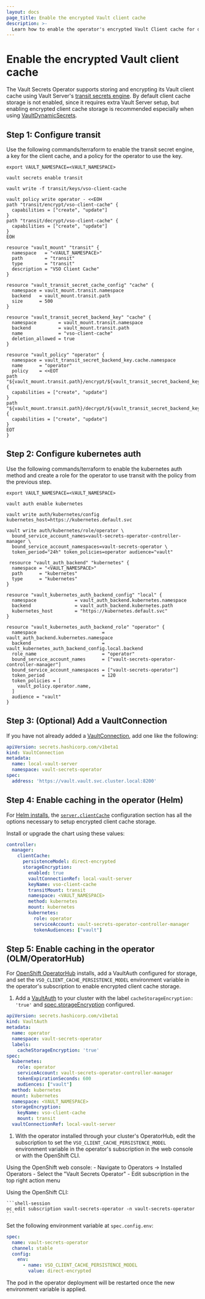 ```yaml
---
layout: docs
page_title: Enable the encrypted Vault client cache
description: >-
  Learn how to enable the operator's encrypted Vault Client cache for dynamic secrets
---
```


# Enable the encrypted Vault client cache

The Vault Secrets Operator supports storing and encrypting its Vault client cache using Vault Server's [transit secrets engine](/vault/docs/secrets/transit). By default client cache storage is not enabled, since it requires extra Vault Server setup, but enabling encrypted client cache storage is recommended especially when using [VaultDynamicSecrets](/vault/docs/platform/k8s/vso/api-reference#vaultdynamicsecret).

## Step 1: Configure transit

Use the following commands/terraform to enable the transit secret engine, a key for the client cache, and a policy for the operator to use the key.

<CodeTabs>
<CodeBlockConfig>

```shell-session
export VAULT_NAMESPACE=<VAULT_NAMESPACE>

vault secrets enable transit

vault write -f transit/keys/vso-client-cache

vault policy write operator - <<EOH
path "transit/encrypt/vso-client-cache" {
  capabilities = ["create", "update"]
}
path "transit/decrypt/vso-client-cache" {
  capabilities = ["create", "update"]
}
EOH
```

</CodeBlockConfig>
<CodeBlockConfig>

```hcl
resource "vault_mount" "transit" {
  namespace   = "<VAULT_NAMESPACE>"
  path        = "transit"
  type        = "transit"
  description = "VSO Client Cache"
}

resource "vault_transit_secret_cache_config" "cache" {
  namespace = vault_mount.transit.namespace
  backend   = vault_mount.transit.path
  size      = 500
}

resource "vault_transit_secret_backend_key" "cache" {
  namespace        = vault_mount.transit.namespace
  backend          = vault_mount.transit.path
  name             = "vso-client-cache"
  deletion_allowed = true
}

resource "vault_policy" "operator" {
  namespace = vault_transit_secret_backend_key.cache.namespace
  name      = "operator"
  policy    = <<EOT
path "${vault_mount.transit.path}/encrypt/${vault_transit_secret_backend_key.cache.name}" {
  capabilities = ["create", "update"]
}
path "${vault_mount.transit.path}/decrypt/${vault_transit_secret_backend_key.cache.name}" {
  capabilities = ["create", "update"]
}
EOT
}
```

</CodeBlockConfig>
</CodeTabs>

## Step 2: Configure kubernetes auth

Use the following commands/terraform to enable the kubernetes auth method and create a role for the operator to use transit with the policy from the previous step.

<CodeTabs>
<CodeBlockConfig>

```shell-session
export VAULT_NAMESPACE=<VAULT_NAMESPACE>

vault auth enable kubernetes

vault write auth/kubernetes/config kubernetes_host=https://kubernetes.default.svc

vault write auth/kubernetes/role/operator \
  bound_service_account_names=vault-secrets-operator-controller-manager \
  bound_service_account_namespaces=vault-secrets-operator \
  token_period="24h" token_policies=operator audience="vault"
```

</CodeBlockConfig>
<CodeBlockConfig>

```hcl
 resource "vault_auth_backend" "kubernetes" {
  namespace = "<VAULT_NAMESPACE>"
  path      = "kubernetes"
  type      = "kubernetes"
}

resource "vault_kubernetes_auth_backend_config" "local" {
  namespace              = vault_auth_backend.kubernetes.namespace
  backend                = vault_auth_backend.kubernetes.path
  kubernetes_host        = "https://kubernetes.default.svc"
}

resource "vault_kubernetes_auth_backend_role" "operator" {
  namespace                        = vault_auth_backend.kubernetes.namespace
  backend                          = vault_kubernetes_auth_backend_config.local.backend
  role_name                        = "operator"
  bound_service_account_names      = ["vault-secrets-operator-controller-manager"]
  bound_service_account_namespaces = ["vault-secrets-operator"]
  token_period                     = 120
  token_policies = [
    vault_policy.operator.name,
  ]
  audience = "vault"
}
```

</CodeBlockConfig>
</CodeTabs>

## Step 3: (Optional) Add a VaultConnection

If you have not already added a [VaultConnection](/vault/docs/platform/k8s/vso/api-reference#vaultconnection), add one like the following:

```yaml
apiVersion: secrets.hashicorp.com/v1beta1
kind: VaultConnection
metadata:
  name: local-vault-server
  namespace: vault-secrets-operator
spec:
  address: 'https://vault.vault.svc.cluster.local:8200'
```

## Step 4: Enable caching in the operator (Helm)

For [Helm installs](/vault/docs/platform/k8s/vso/installation#installation-using-helm), the [`server.clientCache`](/vault/docs/platform/k8s/vso/helm#v-controller-manager-clientcache) configuration section has all the options necessary to setup encrypted client cache storage.

Install or upgrade the chart using these values:

```yaml
controller:
  manager:
    clientCache:
      persistenceModel: direct-encrypted
      storageEncryption:
        enabled: true
        vaultConnectionRef: local-vault-server
        keyName: vso-client-cache
        transitMount: transit
        namespace: <VAULT_NAMESPACE>
        method: kubernetes
        mount: kubernetes
        kubernetes:
          role: operator
          serviceAccount: vault-secrets-operator-controller-manager
          tokenAudiences: ["vault"]
```

## Step 5: Enable caching in the operator (OLM/OperatorHub)

For [OpenShift OperatorHub](/vault/docs/platform/k8s/vso/openshift#operatorhub) installs, add a VaultAuth configured for storage, and set the `VSO_CLIENT_CACHE_PERSISTENCE_MODEL` environment variable in the operator's subscription to enable encrypted client cache storage.

1. Add a [VaultAuth](/vault/docs/platform/k8s/vso/api-reference#vaultauth) to your cluster with the label `cacheStorageEncryption: 'true'` and [spec.storageEncryption](/vault/docs/platform/k8s/vso/api-reference#vaultauthspec) configured.

  ```yaml
  apiVersion: secrets.hashicorp.com/v1beta1
  kind: VaultAuth
  metadata:
    name: operator
    namespace: vault-secrets-operator
    labels:
      cacheStorageEncryption: 'true'
  spec:
    kubernetes:
      role: operator
      serviceAccount: vault-secrets-operator-controller-manager
      tokenExpirationSeconds: 600
      audiences: ["vault"]
    method: kubernetes
    mount: kubernetes
    namespace: <VAULT_NAMESPACE>
    storageEncryption:
      keyName: vso-client-cache
      mount: transit
    vaultConnectionRef: local-vault-server
  ```

1. With the operator installed through your cluster's OperatorHub, edit the subscription to set the `VSO_CLIENT_CACHE_PERSISTENCE_MODEL` environment variable in the operator's subscription in the web console or with the OpenShift CLI.

  Using the OpenShift web console:
    - Navigate to Operators -> Installed Operators
    - Select the "Vault Secrets Operator"
    - Edit subscription in the top right action menu

  Using the OpenShift CLI:

    ```shell-session
    oc edit subscription vault-secrets-operator -n vault-secrets-operator
    ```

  Set the following environment variable at `spec.config.env`:

  ```yaml
  spec:
    name: vault-secrets-operator
    channel: stable
    config:
      env:
        - name: VSO_CLIENT_CACHE_PERSISTENCE_MODEL
          value: direct-encrypted
  ```

  The pod in the operator deployment will be restarted once the new environment variable is applied.
